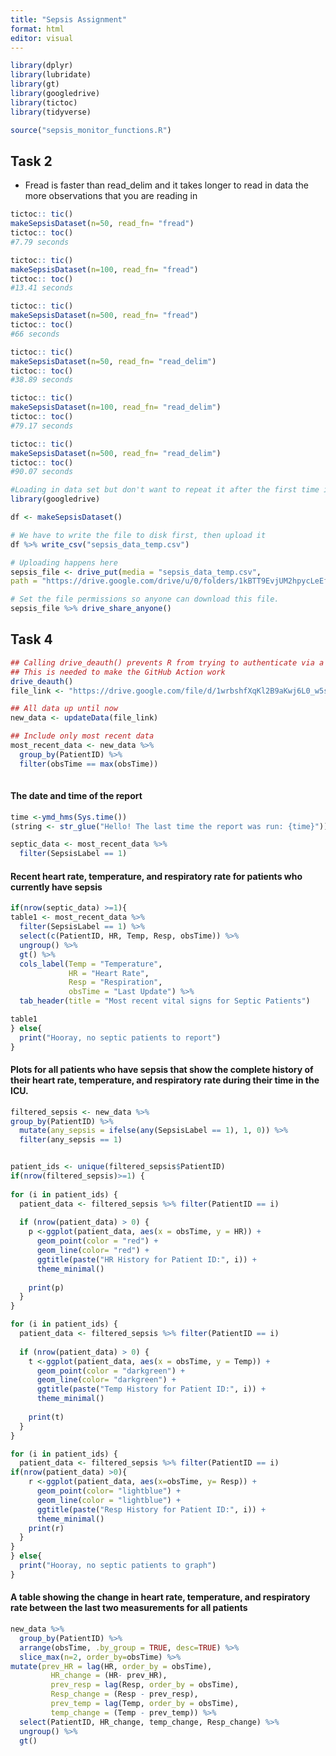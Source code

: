 ```yaml
---
title: "Sepsis Assignment"
format: html
editor: visual
---
```


```r
library(dplyr)
library(lubridate)
library(gt)
library(googledrive)
library(tictoc)
library(tidyverse)

source("sepsis_monitor_functions.R")
```

## Task 2

-   Fread is faster than read_delim and it takes longer to read in data the more observations that you are reading in

```r
tictoc:: tic()
makeSepsisDataset(n=50, read_fn= "fread")
tictoc:: toc()
#7.79 seconds

```

```r
tictoc:: tic()
makeSepsisDataset(n=100, read_fn= "fread")
tictoc:: toc()
#13.41 seconds
```

```r
tictoc:: tic()
makeSepsisDataset(n=500, read_fn= "fread")
tictoc:: toc()
#66 seconds
```

```r
tictoc:: tic()
makeSepsisDataset(n=50, read_fn= "read_delim")
tictoc:: toc()
#38.89 seconds 
```

```r
tictoc:: tic()
makeSepsisDataset(n=100, read_fn= "read_delim")
tictoc:: toc()
#79.17 seconds
```

```r
tictoc:: tic()
makeSepsisDataset(n=500, read_fn= "read_delim")
tictoc:: toc()
#90.07 seconds
```

```r

#Loading in data set but don't want to repeat it after the first time it's run
library(googledrive)

df <- makeSepsisDataset()

# We have to write the file to disk first, then upload it
df %>% write_csv("sepsis_data_temp.csv")

# Uploading happens here
sepsis_file <- drive_put(media = "sepsis_data_temp.csv", 
path = "https://drive.google.com/drive/u/0/folders/1kBTT9EvjUM2hpycLeEfB5uziX-paem4h", name = "sepsis_data.csv")

# Set the file permissions so anyone can download this file.
sepsis_file %>% drive_share_anyone()

```

## Task 4

```r
## Calling drive_deauth() prevents R from trying to authenticate via a browser
## This is needed to make the GitHub Action work
drive_deauth()
file_link <- "https://drive.google.com/file/d/1wrbshfXqKl2B9aKwj6L0_w5sm4GmC2PC/view"

## All data up until now
new_data <- updateData(file_link)

## Include only most recent data
most_recent_data <- new_data %>%
  group_by(PatientID) %>%
  filter(obsTime == max(obsTime))
  

```

#### The date and time of the report

```r
time <-ymd_hms(Sys.time())
(string <- str_glue("Hello! The last time the report was run: {time}"))
```

```r
septic_data <- most_recent_data %>%
  filter(SepsisLabel == 1) 
```

#### Recent heart rate, temperature, and respiratory rate for patients who currently have sepsis

```r
if(nrow(septic_data) >=1){
table1 <- most_recent_data %>%
  filter(SepsisLabel == 1) %>%
  select(c(PatientID, HR, Temp, Resp, obsTime)) %>%
  ungroup() %>%
  gt() %>%
  cols_label(Temp = "Temperature",
             HR = "Heart Rate",
             Resp = "Respiration",
             obsTime = "Last Update") %>%
  tab_header(title = "Most recent vital signs for Septic Patients")

table1
} else{
  print("Hooray, no septic patients to report")
}

```

#### Plots for all patients who have sepsis that show the complete history of their heart rate, temperature, and respiratory rate during their time in the ICU.

```r
filtered_sepsis <- new_data %>%
group_by(PatientID) %>%
  mutate(any_sepsis = ifelse(any(SepsisLabel == 1), 1, 0)) %>%
  filter(any_sepsis == 1) 


patient_ids <- unique(filtered_sepsis$PatientID)
if(nrow(filtered_sepsis)>=1) {
  
for (i in patient_ids) {
  patient_data <- filtered_sepsis %>% filter(PatientID == i)
  
  if (nrow(patient_data) > 0) {
    p <-ggplot(patient_data, aes(x = obsTime, y = HR)) +
      geom_point(color = "red") +
      geom_line(color= "red") + 
      ggtitle(paste("HR History for Patient ID:", i)) +
      theme_minimal()
    
    print(p)
  }
} 

for (i in patient_ids) {
  patient_data <- filtered_sepsis %>% filter(PatientID == i)
  
  if (nrow(patient_data) > 0) {
    t <-ggplot(patient_data, aes(x = obsTime, y = Temp)) +
      geom_point(color = "darkgreen") +
      geom_line(color= "darkgreen") + 
      ggtitle(paste("Temp History for Patient ID:", i)) +
      theme_minimal()
    
    print(t)
  }
}

for (i in patient_ids) {
  patient_data <- filtered_sepsis %>% filter(PatientID == i)
if(nrow(patient_data) >0){
    r <-ggplot(patient_data, aes(x=obsTime, y= Resp)) +
      geom_point(color= "lightblue") +
      geom_line(color = "lightblue") +
      ggtitle(paste("Resp History for Patient ID:", i)) +
      theme_minimal()
    print(r)
  }
}
} else{
  print("Hooray, no septic patients to graph")
}

```

#### A table showing the change in heart rate, temperature, and respiratory rate between the last two measurements for all patients

```r
new_data %>%
  group_by(PatientID) %>%
  arrange(obsTime, .by_group = TRUE, desc=TRUE) %>%
  slice_max(n=2, order_by=obsTime) %>%
mutate(prev_HR = lag(HR, order_by = obsTime),
         HR_change = (HR- prev_HR),
         prev_resp = lag(Resp, order_by = obsTime),
         Resp_change = (Resp - prev_resp),
         prev_temp = lag(Temp, order_by = obsTime),
         temp_change = (Temp - prev_temp)) %>%
  select(PatientID, HR_change, temp_change, Resp_change) %>%
  ungroup() %>%
  gt()

```
